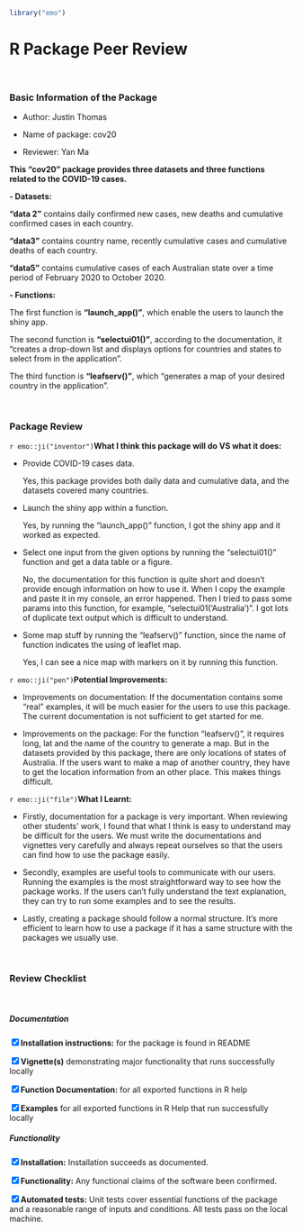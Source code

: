 ```r
library("emo")
```

<h1>R Package Peer Review</h1>
<br>


<h3>Basic Information of the Package</h3>

- Author: Justin Thomas

- Name of package: cov20

- Reviewer: Yan Ma

**This "cov20" package provides three datasets and three functions related to the COVID-19 cases.**

**- Datasets:**

**"data 2"** contains daily confirmed new cases, new deaths and cumulative confirmed cases in each country.

**"data3"** contains country name, recently cumulative cases and cumulative deaths of each country. 

**"data5"** contains cumulative cases of each Australian state over a time period of February 2020 to October 2020.

**- Functions:**

The first function is **"launch_app()"**, which enable the users to launch the shiny app.

The second function is **"selectui01()"**, according to the documentation, it "creates a drop-down list and displays options for countries and states to select from in the application".

The third function is **"leafserv()"**, which "generates a map of your desired country in the application". 

<br>

<h3>Package Review</h3>

`r emo::ji("inventor")`**What I think this package will do VS what it does: **

- Provide COVID-19 cases data. 

  Yes, this package provides both daily data and cumulative data, and the datasets covered many countries.
  
- Launch the shiny app within a function.

  Yes, by running the "launch_app()" function, I got the shiny app and it worked as expected.
  
- Select one input from the given options by running the "selectui01()" function and get a data table or a figure.

  No, the documentation for this function is quite short and doesn't provide enough information on how to use it. When I copy the example and paste it in my console, an error happened. Then I tried to pass some params into this function, for example, "selectui01('Australia')". I got lots of duplicate text output which is difficult to understand.

- Some map stuff by running the "leafserv()" function, since the name of function indicates the using of leaflet map.

  Yes, I can see a nice map with markers on it by running this function.

`r emo::ji("pen")`**Potential Improvements:**

- Improvements on documentation: If the documentation contains some "real" examples, it will be much easier for the users to use this package. The current documentation is not sufficient to get started for me.

- Improvements on the package: For the function "leafserv()", it requires long, lat and the name of the country to generate a map. But in the datasets provided by this package, there are only locations of states of Australia. If the users want to make a map of another country, they have to get the location information from an other place. This makes things difficult.

`r emo::ji("file")`**What I Learnt:**

- Firstly, documentation for a package is very important. When reviewing other students' work, I found that what I think is easy to understand may be difficult for the users. We must write the documentations and vignettes very carefully and always repeat ourselves so that the users can find how to use the package easily. 

- Secondly, examples are useful tools to communicate with our users. Running the examples is the most straightforward way to see how the package works. If the users can't fully understand the text explanation, they can try to run some examples and to see the results.

- Lastly, creating a package should follow a normal structure. It's more efficient to learn how to use a package if it has a same structure with the packages we usually use.

<br>

<h3>Review Checklist</h3>
<br>
<h5>Documentation</h5>
<input type="checkbox" checked>**Installation instructions:** for the package is found in README</input>

<input type="checkbox" checked>**Vignette(s)** demonstrating major functionality that runs successfully locally</input>

<input type="checkbox" checked>**Function Documentation:** for all exported functions in R help</input>

<input type="checkbox" checked>**Examples** for all exported functions in R Help that run successfully locally</input>

<h5>Functionality</h5>

<input type="checkbox" checked>**Installation:** Installation succeeds as documented.</input>

<input type="checkbox" checked>**Functionality:** Any functional claims of the software been confirmed.</input>

<input type="checkbox" checked>**Automated tests:** Unit tests cover essential functions of the package and a reasonable range of inputs and conditions. All tests pass on the local machine.</input>
